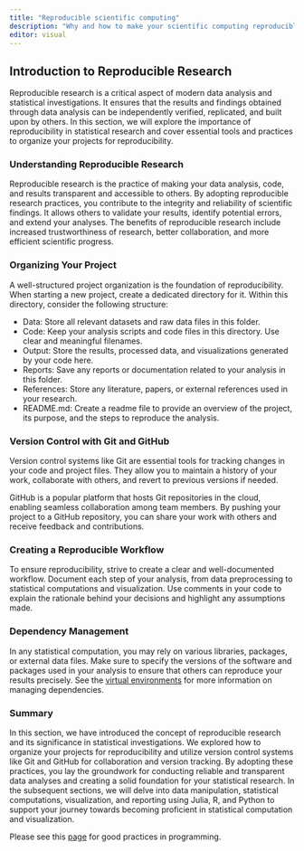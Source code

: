 ```yaml
---
title: "Reproducible scientific computing"
description: "Why and how to make your scientific computing reproducible."
editor: visual
---
```



## Introduction to Reproducible Research

Reproducible research is a critical aspect of modern data analysis and statistical investigations. It ensures that the results and findings obtained through data analysis can be independently verified, replicated, and built upon by others. In this section, we will explore the importance of reproducibility in statistical research and cover essential tools and practices to organize your projects for reproducibility.

### Understanding Reproducible Research
Reproducible research is the practice of making your data analysis, code, and results transparent and accessible to others. By adopting reproducible research practices, you contribute to the integrity and reliability of scientific findings. It allows others to validate your results, identify potential errors, and extend your analyses. The benefits of reproducible research include increased trustworthiness of research, better collaboration, and more efficient scientific progress.

### Organizing Your Project
A well-structured project organization is the foundation of reproducibility. When starting a new project, create a dedicated directory for it. Within this directory, consider the following structure:

- Data: Store all relevant datasets and raw data files in this folder.
- Code: Keep your analysis scripts and code files in this directory. Use clear and meaningful filenames.
- Output: Store the results, processed data, and visualizations generated by your code here.
- Reports: Save any reports or documentation related to your analysis in this folder.
- References: Store any literature, papers, or external references used in your research.
- README.md: Create a readme file to provide an overview of the project, its purpose, and the steps to reproduce the analysis.

### Version Control with Git and GitHub
Version control systems like Git are essential tools for tracking changes in your code and project files. They allow you to maintain a history of your work, collaborate with others, and revert to previous versions if needed.

GitHub is a popular platform that hosts Git repositories in the cloud, enabling seamless collaboration among team members. By pushing your project to a GitHub repository, you can share your work with others and receive feedback and contributions.

### Creating a Reproducible Workflow
To ensure reproducibility, strive to create a clear and well-documented workflow. Document each step of your analysis, from data preprocessing to statistical computations and visualization. Use comments in your code to explain the rationale behind your decisions and highlight any assumptions made.

### Dependency Management
In any statistical computation, you may rely on various libraries, packages, or external data files. Make sure to specify the versions of the software and packages used in your analysis to ensure that others can reproduce your results precisely. See the [virtual environments](virtual_environments.qmd) for more information on managing dependencies.

### Summary
In this section, we have introduced the concept of reproducible research and its significance in statistical investigations. We explored how to organize your projects for reproducibility and utilize version control systems like Git and GitHub for collaboration and version tracking. By adopting these practices, you lay the groundwork for conducting reliable and transparent data analyses and creating a solid foundation for your statistical research. In the subsequent sections, we will delve into data manipulation, statistical computations, visualization, and reporting using Julia, R, and Python to support your journey towards becoming proficient in statistical computation and visualization.

::: {#prog_random}
:::

:::{.callout-important}
Please see this [page](tips_coding.qmd) for good practices in programming.
:::
